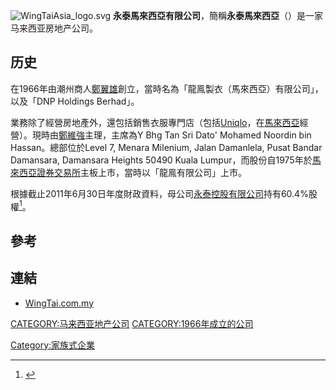 [[File:WingTaiAsia_logo.svg|right]]
'''永泰馬來西亞有限公司'''，簡稱'''永泰馬來西亞'''（'''{{lang-en|Wing Tai Malaysia Berhad}}'''）是一家马来西亚房地产公司。

==历史==
在1966年由潮州商人[[鄭翼雄|鄭翼雄]]創立，當時名為「龍鳯製衣（馬來西亞）有限公司」，以及「DNP Holdings Berhad」。

業務除了經營房地產外，還包括銷售衣服專門店（包括[[Uniqlo|Uniqlo]]，在[[馬來西亞|馬來西亞]]經營）。現時由[[鄭維強|鄭維強]]主理，主席為Y Bhg Tan Sri Dato' Mohamed Noordin bin Hassan。總部位於Level 7, Menara Milenium, Jalan Damanlela, Pusat Bandar Damansara, Damansara Heights 50490 Kuala Lumpur，而股份自1975年於[[馬來西亞證券交易所|馬來西亞證券交易所]]主板上市，當時以「龍鳯有限公司」上市。

根據截止2011年6月30日年度財政資料，母公司[[永泰控股有限公司|永泰控股有限公司]]持有60.4%股權<ref>{{Cite web |url=http://www.wingtaiasia.com.sg/uploadfiles/Wing%20Tai%20Annual%20Report%202011.pdf |title=永泰控股有限公司2011年度報告 |access-date=2012-02-13 |archive-date=2016-03-04 |archive-url=https://web.archive.org/web/20160304125608/http://www.wingtaiasia.com.sg/uploadfiles/Wing%20Tai%20Annual%20Report%202011.pdf |dead-url=no }}</ref>。

==參考==
{{reflist}}

==連結==
*[http://www.wingtai.com.my WingTai.com.my] {{Wayback|url=http://www.wingtai.com.my/ |date=20110517101702 }}

{{永泰地產}}
[[CATEGORY:马来西亚地产公司|CATEGORY:马来西亚地产公司]]
[[Category:家族式企業|Category:家族式企業]]
[[CATEGORY:1966年成立的公司|CATEGORY:1966年成立的公司]]